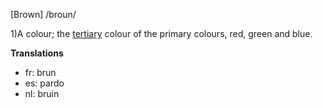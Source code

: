 [Brown]  /broun/

1)A colour; the [[tertiary]] colour of the primary colours, red, green and blue.

'''Translations'''

*fr: brun
*es: pardo
*nl: bruin